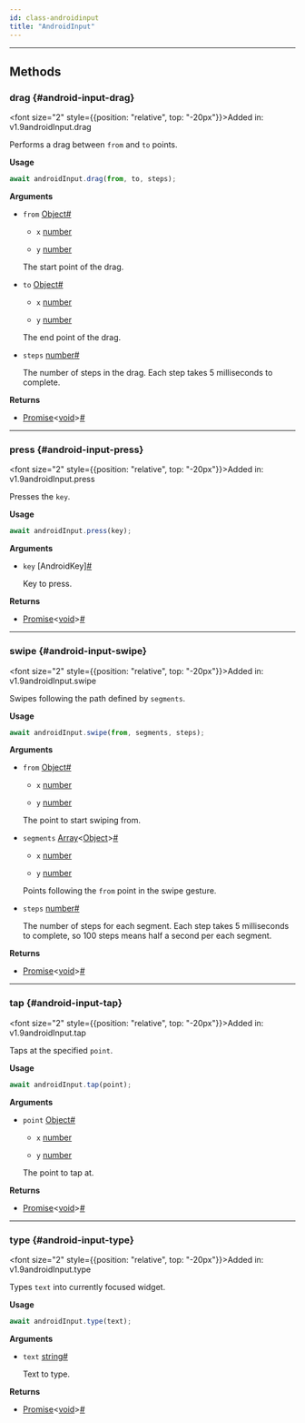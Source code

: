 ```yaml
---
id: class-androidinput
title: "AndroidInput"
---
```




---

## Methods

### drag {#android-input-drag}

<font size="2" style={{position: "relative", top: "-20px"}}>Added in: v1.9</font><x-search>androidInput.drag</x-search>

Performs a drag between `from` and `to` points.

**Usage**

```js
await androidInput.drag(from, to, steps);
```

**Arguments**
- `from` [Object]<a aria-hidden="true" tabIndex="-1" class="list-anchor-link" id="android-input-drag-option-from"/><a href="#android-input-drag-option-from" class="list-anchor">#</a>
  - `x` [number]
    
    
  - `y` [number]
    
    
  The start point of the drag.
- `to` [Object]<a aria-hidden="true" tabIndex="-1" class="list-anchor-link" id="android-input-drag-option-to"/><a href="#android-input-drag-option-to" class="list-anchor">#</a>
  - `x` [number]
    
    
  - `y` [number]
    
    
  The end point of the drag.
- `steps` [number]<a aria-hidden="true" tabIndex="-1" class="list-anchor-link" id="android-input-drag-option-steps"/><a href="#android-input-drag-option-steps" class="list-anchor">#</a>
  
  The number of steps in the drag. Each step takes 5 milliseconds to complete.

**Returns**
- [Promise]&lt;[void]&gt;<a aria-hidden="true" tabIndex="-1" class="list-anchor-link" id="android-input-drag-return"/><a href="#android-input-drag-return" class="list-anchor">#</a>

---

### press {#android-input-press}

<font size="2" style={{position: "relative", top: "-20px"}}>Added in: v1.9</font><x-search>androidInput.press</x-search>

Presses the `key`.

**Usage**

```js
await androidInput.press(key);
```

**Arguments**
- `key` [AndroidKey]<a aria-hidden="true" tabIndex="-1" class="list-anchor-link" id="android-input-press-option-key"/><a href="#android-input-press-option-key" class="list-anchor">#</a>
  
  Key to press.

**Returns**
- [Promise]&lt;[void]&gt;<a aria-hidden="true" tabIndex="-1" class="list-anchor-link" id="android-input-press-return"/><a href="#android-input-press-return" class="list-anchor">#</a>

---

### swipe {#android-input-swipe}

<font size="2" style={{position: "relative", top: "-20px"}}>Added in: v1.9</font><x-search>androidInput.swipe</x-search>

Swipes following the path defined by `segments`.

**Usage**

```js
await androidInput.swipe(from, segments, steps);
```

**Arguments**
- `from` [Object]<a aria-hidden="true" tabIndex="-1" class="list-anchor-link" id="android-input-swipe-option-from"/><a href="#android-input-swipe-option-from" class="list-anchor">#</a>
  - `x` [number]
    
    
  - `y` [number]
    
    
  The point to start swiping from.
- `segments` [Array]&lt;[Object]&gt;<a aria-hidden="true" tabIndex="-1" class="list-anchor-link" id="android-input-swipe-option-segments"/><a href="#android-input-swipe-option-segments" class="list-anchor">#</a>
  - `x` [number]
    
    
  - `y` [number]
    
    
  Points following the `from` point in the swipe gesture.
- `steps` [number]<a aria-hidden="true" tabIndex="-1" class="list-anchor-link" id="android-input-swipe-option-steps"/><a href="#android-input-swipe-option-steps" class="list-anchor">#</a>
  
  The number of steps for each segment. Each step takes 5 milliseconds to complete, so 100 steps means half a second per each segment.

**Returns**
- [Promise]&lt;[void]&gt;<a aria-hidden="true" tabIndex="-1" class="list-anchor-link" id="android-input-swipe-return"/><a href="#android-input-swipe-return" class="list-anchor">#</a>

---

### tap {#android-input-tap}

<font size="2" style={{position: "relative", top: "-20px"}}>Added in: v1.9</font><x-search>androidInput.tap</x-search>

Taps at the specified `point`.

**Usage**

```js
await androidInput.tap(point);
```

**Arguments**
- `point` [Object]<a aria-hidden="true" tabIndex="-1" class="list-anchor-link" id="android-input-tap-option-point"/><a href="#android-input-tap-option-point" class="list-anchor">#</a>
  - `x` [number]
    
    
  - `y` [number]
    
    
  The point to tap at.

**Returns**
- [Promise]&lt;[void]&gt;<a aria-hidden="true" tabIndex="-1" class="list-anchor-link" id="android-input-tap-return"/><a href="#android-input-tap-return" class="list-anchor">#</a>

---

### type {#android-input-type}

<font size="2" style={{position: "relative", top: "-20px"}}>Added in: v1.9</font><x-search>androidInput.type</x-search>

Types `text` into currently focused widget.

**Usage**

```js
await androidInput.type(text);
```

**Arguments**
- `text` [string]<a aria-hidden="true" tabIndex="-1" class="list-anchor-link" id="android-input-type-option-text"/><a href="#android-input-type-option-text" class="list-anchor">#</a>
  
  Text to type.

**Returns**
- [Promise]&lt;[void]&gt;<a aria-hidden="true" tabIndex="-1" class="list-anchor-link" id="android-input-type-return"/><a href="#android-input-type-return" class="list-anchor">#</a>


[Accessibility]: /api/class-accessibility.mdx "Accessibility"
[Android]: /api/class-android.mdx "Android"
[AndroidDevice]: /api/class-androiddevice.mdx "AndroidDevice"
[AndroidInput]: /api/class-androidinput.mdx "AndroidInput"
[AndroidSocket]: /api/class-androidsocket.mdx "AndroidSocket"
[AndroidWebView]: /api/class-androidwebview.mdx "AndroidWebView"
[APIRequest]: /api/class-apirequest.mdx "APIRequest"
[APIRequestContext]: /api/class-apirequestcontext.mdx "APIRequestContext"
[APIResponse]: /api/class-apiresponse.mdx "APIResponse"
[APIResponseAssertions]: /api/class-apiresponseassertions.mdx "APIResponseAssertions"
[Browser]: /api/class-browser.mdx "Browser"
[BrowserContext]: /api/class-browsercontext.mdx "BrowserContext"
[BrowserServer]: /api/class-browserserver.mdx "BrowserServer"
[BrowserType]: /api/class-browsertype.mdx "BrowserType"
[CDPSession]: /api/class-cdpsession.mdx "CDPSession"
[ConsoleMessage]: /api/class-consolemessage.mdx "ConsoleMessage"
[Coverage]: /api/class-coverage.mdx "Coverage"
[Dialog]: /api/class-dialog.mdx "Dialog"
[Download]: /api/class-download.mdx "Download"
[Electron]: /api/class-electron.mdx "Electron"
[ElectronApplication]: /api/class-electronapplication.mdx "ElectronApplication"
[ElementHandle]: /api/class-elementhandle.mdx "ElementHandle"
[FileChooser]: /api/class-filechooser.mdx "FileChooser"
[Frame]: /api/class-frame.mdx "Frame"
[FrameLocator]: /api/class-framelocator.mdx "FrameLocator"
[GenericAssertions]: /api/class-genericassertions.mdx "GenericAssertions"
[JSHandle]: /api/class-jshandle.mdx "JSHandle"
[Keyboard]: /api/class-keyboard.mdx "Keyboard"
[Locator]: /api/class-locator.mdx "Locator"
[LocatorAssertions]: /api/class-locatorassertions.mdx "LocatorAssertions"
[Logger]: /api/class-logger.mdx "Logger"
[Mouse]: /api/class-mouse.mdx "Mouse"
[Page]: /api/class-page.mdx "Page"
[PageAssertions]: /api/class-pageassertions.mdx "PageAssertions"
[Playwright]: /api/class-playwright.mdx "Playwright"
[PlaywrightAssertions]: /api/class-playwrightassertions.mdx "PlaywrightAssertions"
[Request]: /api/class-request.mdx "Request"
[Response]: /api/class-response.mdx "Response"
[Route]: /api/class-route.mdx "Route"
[Selectors]: /api/class-selectors.mdx "Selectors"
[SnapshotAssertions]: /api/class-snapshotassertions.mdx "SnapshotAssertions"
[TimeoutError]: /api/class-timeouterror.mdx "TimeoutError"
[Touchscreen]: /api/class-touchscreen.mdx "Touchscreen"
[Tracing]: /api/class-tracing.mdx "Tracing"
[Video]: /api/class-video.mdx "Video"
[WebError]: /api/class-weberror.mdx "WebError"
[WebSocket]: /api/class-websocket.mdx "WebSocket"
[Worker]: /api/class-worker.mdx "Worker"
[Fixtures]: /api/class-fixtures.mdx "Fixtures"
[Test]: /api/class-test.mdx "Test"
[TestConfig]: /api/class-testconfig.mdx "TestConfig"
[TestInfo]: /api/class-testinfo.mdx "TestInfo"
[TestInfoError]: /api/class-testinfoerror.mdx "TestInfoError"
[TestOptions]: /api/class-testoptions.mdx "TestOptions"
[TestProject]: /api/class-testproject.mdx "TestProject"
[WorkerInfo]: /api/class-workerinfo.mdx "WorkerInfo"
[Location]: /api/class-location.mdx "Location"
[Reporter]: /api/class-reporter.mdx "Reporter"
[Suite]: /api/class-suite.mdx "Suite"
[TestCase]: /api/class-testcase.mdx "TestCase"
[TestError]: /api/class-testerror.mdx "TestError"
[TestResult]: /api/class-testresult.mdx "TestResult"
[TestStep]: /api/class-teststep.mdx "TestStep"
[Element]: https://developer.mozilla.org/en-US/docs/Web/API/element "Element"
[EvaluationArgument]: /evaluating.mdx#evaluation-argument "EvaluationArgument"
[Promise]: https://developer.mozilla.org/en-US/docs/Web/JavaScript/Reference/Global_Objects/Promise "Promise"
[iterator]: https://developer.mozilla.org/en-US/docs/Web/JavaScript/Reference/Iteration_protocols "Iterator"
[origin]: https://developer.mozilla.org/en-US/docs/Glossary/Origin "Origin"
[selector]: https://developer.mozilla.org/en-US/docs/Web/CSS/CSS_Selectors "selector"
[Serializable]: https://developer.mozilla.org/en-US/docs/Web/JavaScript/Reference/Global_Objects/JSON/stringify#Description "Serializable"
[UIEvent.detail]: https://developer.mozilla.org/en-US/docs/Web/API/UIEvent/detail "UIEvent.detail"
[UnixTime]: https://en.wikipedia.org/wiki/Unix_time "Unix Time"
[xpath]: https://developer.mozilla.org/en-US/docs/Web/XPath "xpath"

[Array]: https://developer.mozilla.org/en-US/docs/Web/JavaScript/Reference/Global_Objects/Array "Array"
[boolean]: https://developer.mozilla.org/en-US/docs/Web/JavaScript/Data_structures#Boolean_type "Boolean"
[Buffer]: https://nodejs.org/api/buffer.html#buffer_class_buffer "Buffer"
[ChildProcess]: https://nodejs.org/api/child_process.html "ChildProcess"
[Error]: https://nodejs.org/api/errors.html#errors_class_error "Error"
[EventEmitter]: https://nodejs.org/api/events.html#events_class_eventemitter "EventEmitter"
[function]: https://developer.mozilla.org/en-US/docs/Web/JavaScript/Reference/Global_Objects/Function "Function"
[Map]: https://developer.mozilla.org/en-US/docs/Web/JavaScript/Reference/Global_Objects/Map "Map"
[null]: https://developer.mozilla.org/en-US/docs/Web/JavaScript/Reference/Global_Objects/null "null"
[number]: https://developer.mozilla.org/en-US/docs/Web/JavaScript/Data_structures#Number_type "Number"
[Object]: https://developer.mozilla.org/en-US/docs/Web/JavaScript/Reference/Global_Objects/Object "Object"
[Promise]: https://developer.mozilla.org/en-US/docs/Web/JavaScript/Reference/Global_Objects/Promise "Promise"
[Readable]: https://nodejs.org/api/stream.html#stream_class_stream_readable "Readable"
[ReadStream]: https://nodejs.org/api/fs.html#class-fsreadstream "ReadStream"
[RegExp]: https://developer.mozilla.org/en-US/docs/Web/JavaScript/Reference/Global_Objects/RegExp "RegExp"
[string]: https://developer.mozilla.org/en-US/docs/Web/JavaScript/Data_structures#String_type "string"
[void]: https://developer.mozilla.org/en-US/docs/Web/JavaScript/Reference/Global_Objects/undefined "void"
[URL]: https://nodejs.org/api/url.html "URL"

[all available image tags]: https://mcr.microsoft.com/en-us/product/playwright/about "all available image tags"
[Microsoft Artifact Registry]: https://mcr.microsoft.com/en-us/product/playwright/about "Microsoft Artifact Registry"
[Dockerfile.jammy]: https://github.com/microsoft/playwright/blob/main/utils/docker/Dockerfile.jammy "Dockerfile.jammy"

